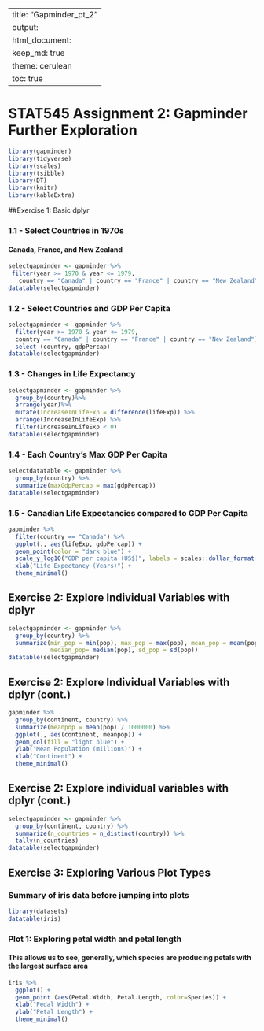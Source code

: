 
---
title: "Gapminder_pt_2"
output: 
  html_document:
    keep_md: true 
    theme: cerulean
    toc: true
---

# STAT545 Assignment 2: Gapminder Further Exploration

```r
library(gapminder)
library(tidyverse)
library(scales)
library(tsibble)
library(DT)
library(knitr)
library(kableExtra)
```

##Exercise 1: Basic dplyr

### 1.1 - Select Countries in 1970s

#### Canada, France, and New Zealand

```r
selectgapminder <- gapminder %>%
 filter(year >= 1970 & year <= 1979, 
   country == "Canada" | country == "France" | country == "New Zealand")
datatable(selectgapminder)
```

### 1.2 - Select Countries and GDP Per Capita


```r
selectgapminder <- gapminder %>%
  filter(year >= 1970 & year <= 1979, 
  country == "Canada" | country == "France" | country == "New Zealand") %>%
  select (country, gdpPercap)
datatable(selectgapminder)
```

### 1.3 - Changes in Life Expectancy

```r
selectgapminder <- gapminder %>%
  group_by(country)%>%
  arrange(year)%>%
  mutate(IncreaseInLifeExp = difference(lifeExp)) %>%
  arrange(IncreaseInLifeExp) %>%
  filter(IncreaseInLifeExp < 0)
datatable(selectgapminder)
```

### 1.4 - Each Country's Max GDP Per Capita

```r
selectdatatable <- gapminder %>% 
  group_by(country) %>%
  summarize(maxGdpPercap = max(gdpPercap))
datatable(selectgapminder)
```


### 1.5 - Canadian Life Expectancies compared to GDP Per Capita

```r
gapminder %>%
  filter(country == "Canada") %>%
  ggplot(., aes(lifeExp, gdpPercap)) +
  geom_point(color = "dark blue") + 
  scale_y_log10("GDP per capita (US$)", labels = scales::dollar_format()) +
  xlab("Life Expectancy (Years)") +
  theme_minimal()
```

## Exercise 2: Explore Individual Variables with dplyr

```r
selectgapminder <- gapminder %>%
  group_by(country) %>%
  summarize(min_pop = min(pop), max_pop = max(pop), mean_pop = mean(pop), 
            median_pop= median(pop), sd_pop = sd(pop))
datatable(selectgapminder)
```

## Exercise 2: Explore Individual Variables with dplyr (cont.)

```r
gapminder %>%
  group_by(continent, country) %>%
  summarize(meanpop = mean(pop) / 1000000) %>%
  ggplot(., aes(continent, meanpop)) +
  geom_col(fill = "light blue") +
  ylab("Mean Population (millions)") +
  xlab("Continent") +
  theme_minimal()
```

## Exercise 2: Explore individual variables with dplyr (cont.)

```r
selectgapminder <- gapminder %>%
  group_by(continent, country) %>%
  summarize(n_countries = n_distinct(country)) %>%
  tally(n_countries)
datatable(selectgapminder)
```


## Exercise 3: Exploring Various Plot Types

### Summary of iris data before jumping into plots

```r
library(datasets)
datatable(iris)
```

### Plot 1: Exploring petal width and petal length

#### This allows us to see, generally, which species are producing petals with the largest surface area

```r
iris %>%
  ggplot() +
  geom_point (aes(Petal.Width, Petal.Length, color=Species)) +
  xlab("Pedal Width") +
  ylab("Petal Length") +
  theme_minimal()
```

